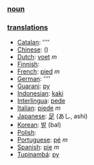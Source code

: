 === [[noun]] ===

=== [[translation]]s ===

*[[Catalan]]: [[]] ''''
*[[Chinese]]: [[]] ()
*[[Dutch]]: [[voet]] ''m''
*[[Finnish]]: [[]]
*[[French]]: [[pied]] ''m''
*[[German]]: [[]] ''''
*[[Guarani]]: [[py]]
*[[Indonesian]]: [[kaki]]
*[[Interlingua]]: [[pede]]
*[[Italian]]: [[piede]] ''m''
*[[Japanese]]: [[足]] (あし, ashi)
*[[Korean]]: [[발]] (bal)
*[[Polish]]: [[]]
*[[Portuguese]]: [[pé]] ''m''
*[[Spanish]]: [[pie]] ''m''
*[[Tupinambá]]: [[py]]